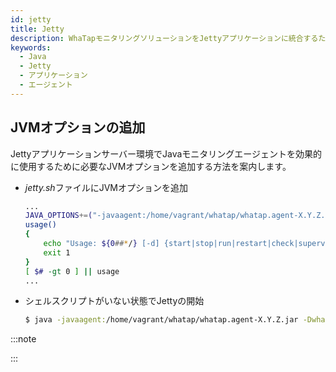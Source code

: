 ```yaml
---
id: jetty
title: Jetty
description: WhaTapモニタリングソリューションをJettyアプリケーションに統合するためのJVM(Java Virtual Machine) オプションの追加方法についての詳細な案内を提供します。本文書は、Javaエージェントのインストール後、Jettyアプリケーションの性能および可用性をモニタリングするために必要なJVM設定を適用する手順を説明します。エージェントをインストールする際に必要なJVMオプションの構成とJettyとの統合に最適な設定方法、ヒープヒストグラムの照会方法が含まれています。
keywords:
  - Java
  - Jetty
  - アプリケーション
  - エージェント
---
```


## JVMオプションの追加

Jettyアプリケーションサーバー環境でJavaモニタリングエージェントを効果的に使用するために必要なJVMオプションを追加する方法を案内します。

- *jetty.sh*ファイルにJVMオプションを追加

  ```bash title='$JETTY_HOME/bin/jetty.sh' {2} showLineNumbers
  ...
  JAVA_OPTIONS+=("-javaagent:/home/vagrant/whatap/whatap.agent-X.Y.Z.jar -Dwhatap.port=8080")
  usage()
  {
      echo "Usage: ${0##*/} [-d] {start|stop|run|restart|check|supervise} [ CONFIGS ... ] "
      exit 1
  }
  [ $# -gt 0 ] || usage
  ...
  ```

- シェルスクリプトがいない状態でJettyの開始

  ```bash
  $ java -javaagent:/home/vagrant/whatap/whatap.agent-X.Y.Z.jar -Dwhatap.port=8080 -jar start.jar &
  ```

:::note


<Java17 />

:::


<Setheapmemory />


<Nextstep />
